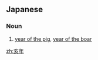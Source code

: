 ==Japanese==
{{ja-kanjitab|い|とし|k2=どし|r=y|yomi=kun}}

===Noun===
{{ja-noun|いどし}}

# [[year of the pig]], [[year of the boar]]

[[zh:亥年]]